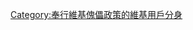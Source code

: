 {{Category main|User:Animal-Jumping}}
{{rellink|1=另見：[//zh.wikiscan.org/?menu=userstats&usort=edit&userlist=Animal-Jumping-2,Animal-Jumping-3,Animal-Jumping-5,Animal-Jumping 帳戶列表]}}

[[Category:奉行維基傀儡政策的維基用戶分身|Category:奉行維基傀儡政策的維基用戶分身]]